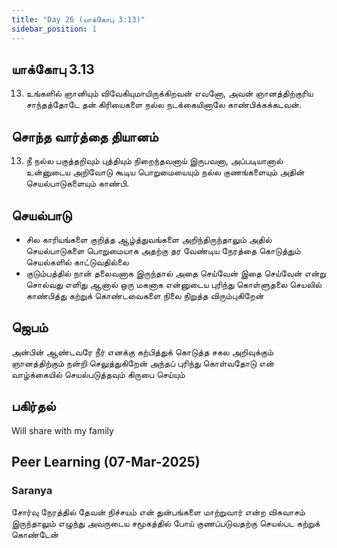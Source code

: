 ```yaml
---
title: "Day 26 (யாக்கோபு 3:13)"
sidebar_position: 1
---
```


## யாக்கோபு 3.13
13. உங்களில் ஞானியும் விவேகியுமாயிருக்கிறவன் எவனோ, அவன் ஞானத்திற்குரிய சாந்தத்தோடே தன் கிரியைகளை நல்ல நடக்கையினாலே காண்பிக்கக்கடவன்.

## சொந்த வார்த்தை தியானம்
13. நீ நல்ல பகுத்தறிவும் புத்தியும் நிறைந்தவனாய் இருபவனா, அப்படியானால் உன்னுடைய அறிவோடு கூடிய பொறுமையையும் நல்ல குணங்களையும் அதின் செயல்பாடுகளையும் காண்பி.

## செயல்பாடு
- சில காரியங்களை குறித்த ஆழ்த்துவங்களை அறிந்திருந்தாலும் அதில் செயல்பாடுகளை பொறுமையாக அதற்கு தர வேண்டிய நேரத்தை கொடுத்தும் செயல்களில் காட்டுவதில்லை
- குடும்பத்தில் நான் தலைவனாக இருந்தால் அதை செய்வேன் இதை செய்வேன் என்று சொல்வது எளிது ஆனால் ஒரு மகனாக என்னுடைய புரிந்து கொள்ளுதலை செயலில் காண்பித்து கற்றுக் கொண்டவைகளை நிலை நிறுத்த விரும்புகிறேன்

## ஜெபம்
அன்பின் ஆண்டவரே நீர் எனக்கு கற்பித்துக் கொடுத்த சகல அறிவுக்கும் ஞானத்திற்கும் நன்றி செலுத்துகிறேன் அந்தப் புரிந்து கொள்வதோடு என் வாழ்க்கையில் செயல்படுத்தவும் கிருபை செய்யும்

## பகிர்தல்
Will share with my family

## Peer Learning (07-Mar-2025)
### Saranya
சோர்வு நேரத்தில் தேவன் நிச்சயம் என் துன்பங்களை மாற்றுவார் என்ற விசுவாசம் இருந்தாலும் எழுந்து அவருடைய சமூகத்தில் போய் குணப்படுவதற்கு செயல்பட கற்றுக் கொண்டேன்
